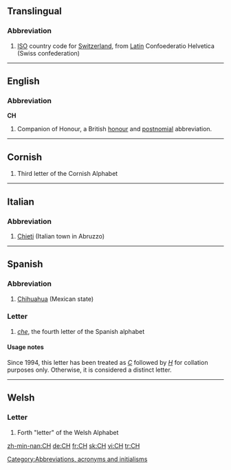==Translingual==

===Abbreviation===
{{infl|mul|abbreviation}}

# [[ISO]] country code for [[Switzerland]], from [[Latin]] Confoederatio Helvetica (Swiss confederation)

----

==English==
{{wikipedia|Order of the Companions of Honour}}

===Abbreviation===
'''CH'''

# Companion of Honour, a British [[honour]] and [[postnomial]] abbreviation.

[[Category:Abbreviations, acronyms and initialisms]]

----

==Cornish==
{{infl|kw|letter|upper case||lower case|ch}}

# Third letter of the Cornish Alphabet

----

==Italian==

===Abbreviation===
{{infl|it|abbreviation}}

# [[Chieti]] (Italian town in Abruzzo)

----

==Spanish==

===Abbreviation===
{{infl|es|abbreviation}}

# [[Chihuahua]] (Mexican state)

===Letter===
{{infl|es|letter|upper case||lower case|ch|mixed case|Ch}}

# ''[[che]]'', the fourth letter of the Spanish alphabet

====Usage notes====
Since 1994, this letter has been treated as ''[[C]]'' followed by ''[[H]]'' for collation purposes only.  Otherwise, it is considered a distinct letter.

----

==Welsh==

===Letter===
{{infl|cy|letter|upper case||lower case|ch}}

# Forth "letter" of the Welsh Alphabet

[[zh-min-nan:CH]]
[[de:CH]]
[[fr:CH]]
[[sk:CH]]
[[vi:CH]]
[[tr:CH]]